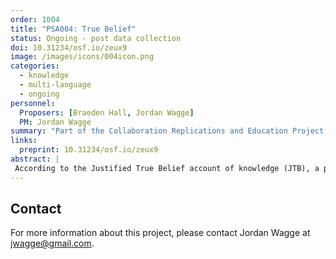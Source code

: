 ```yaml
---
order: 1004
title: "PSA004: True Belief"
status: Ongoing - post data collection
doi: 10.31234/osf.io/zeux9
image: /images/icons/004icon.png
categories:
  - knowledge
  - multi-language
  - ongoing
personnel:
  Proposers: [Braeden Hall, Jordan Wagge]
  PM: Jordan Wagge
summary: "Part of the Collaboration Replications and Education Project, this replication of Turri et al. (2015) is examining the prevalence of the Gettier intuition effect, wherein knowledge attribution decreases when in cases where beliefs are correct only due to luck."
links:
  preprint: 10.31234/osf.io/zeux9
abstract: |
 According to the Justified True Belief account of knowledge (JTB), a person can only truly know something if they have a belief that is both justified and true (i.e., knowledge is justified true belief). This account was challenged by Gettier (1963), who argued that JTB does not explain knowledge attributions in certain situations, later called Gettier-type cases, wherein a protagonist is justified in believing something to be true but their belief was only correct due to luck. Lay people may not attribute knowledge to protagonists with justified but only luckily true beliefs. While some research has found evidence for these so-called Gettier intuitions (e.g., Machery et al., 2017a), Turri et al. (2015) found that participants attributed knowledge in Gettier-type cases at rates similar to cases of justified true belief. In a large-scale, cross-cultural conceptual replication of Turri and colleagues’ (2015) Experiment 1 (N = 4724), we failed to replicate this null result using a within-subjects design and three vignettes across 19 geopolitical regions. Instead, participants demonstrated Gettier intuitions; they were 1.86 times more likely to attribute knowledge to protagonists in standard cases of justified true belief than to protagonists in Gettier-type cases. These results suggest that Gettier intuitions may be common across different scenarios and cultural contexts. When assessing the knowledge of others, lay people may rely on a shared set of epistemic intuitions (i.e., a core folk epistemology) that requires more than simply justification, belief, and truth. However, the size of the Gettier intuition effect did vary by vignette, and the Turri et al. (2015) vignette produced the smallest effect. Thus, epistemic intuitions may also depend on contextual factors unrelated to the criteria of knowledge, such as the characteristics of the protagonist being evaluated.
---
```


## Contact

For more information about this project, please contact Jordan Wagge at [jwagge@gmail.com](mailto:jwagge@gmail.com).
